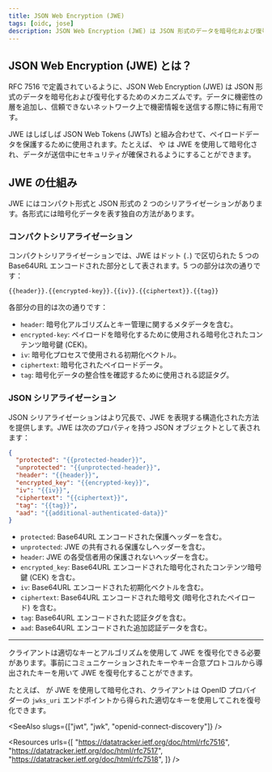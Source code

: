 ```yaml
---
title: JSON Web Encryption (JWE)
tags: [oidc, jose]
description: JSON Web Encryption (JWE) は JSON 形式のデータを暗号化および復号化する標準的な方法です。これは、JSON Web Tokens (JWTs) 内の機密情報を保護するためによく使用されます。
---
```


## JSON Web Encryption (JWE) とは？

RFC 7516 で定義されているように、JSON Web Encryption (JWE) は JSON 形式のデータを暗号化および復号化するためのメカニズムです。データに機密性の層を追加し、信頼できないネットワーク上で機密情報を送信する際に特に有用です。

JWE はしばしば <Ref slug="jwt">JSON Web Tokens (JWTs)</Ref> と組み合わせて、ペイロードデータを保護するために使用されます。たとえば、<Ref slug="id-token" /> や <Ref slug="access-token" /> は JWE を使用して暗号化され、データが送信中にセキュリティが確保されるようにすることができます。

## JWE の仕組み

JWE にはコンパクト形式と JSON 形式の 2 つのシリアライゼーションがあります。各形式には暗号化データを表す独自の方法があります。

### コンパクトシリアライゼーション

コンパクトシリアライゼーションでは、JWE はドット (`.`) で区切られた 5 つの Base64URL エンコードされた部分として表されます。5 つの部分は次の通りです：

```
{{header}}.{{encrypted-key}}.{{iv}}.{{ciphertext}}.{{tag}}
```

各部分の目的は次の通りです：

- `header`: 暗号化アルゴリズムとキー管理に関するメタデータを含む。
- `encrypted-key`: ペイロードを暗号化するために使用される暗号化されたコンテンツ暗号鍵 (CEK)。
- `iv`: 暗号化プロセスで使用される初期化ベクトル。
- `ciphertext`: 暗号化されたペイロードデータ。
- `tag`: 暗号化データの整合性を確認するために使用される認証タグ。

### JSON シリアライゼーション

JSON シリアライゼーションはより冗長で、JWE を表現する構造化された方法を提供します。JWE は次のプロパティを持つ JSON オブジェクトとして表されます：

```json
{
  "protected": "{{protected-header}}",
  "unprotected": "{{unprotected-header}}",
  "header": "{{header}}",
  "encrypted_key": "{{encrypted-key}}",
  "iv": "{{iv}}",
  "ciphertext": "{{ciphertext}}",
  "tag": "{{tag}}",
  "aad": "{{additional-authenticated-data}}"
}
```

- `protected`: Base64URL エンコードされた保護ヘッダーを含む。
- `unprotected`: JWE の共有される保護なしヘッダーを含む。
- `header`: JWE の各受信者用の保護されないヘッダーを含む。
- `encrypted_key`: Base64URL エンコードされた暗号化されたコンテンツ暗号鍵 (CEK) を含む。
- `iv`: Base64URL エンコードされた初期化ベクトルを含む。
- `ciphertext`: Base64URL エンコードされた暗号文 (暗号化されたペイロード) を含む。
- `tag`: Base64URL エンコードされた認証タグを含む。
- `aad`: Base64URL エンコードされた追加認証データを含む。

---

クライアントは適切なキーとアルゴリズムを使用して JWE を復号化できる必要があります。事前にコミュニケーションされたキーやキー合意プロトコルから導出されたキーを用いて JWE を復号化することができます。

たとえば、<Ref slug="id-token" /> が JWE を使用して暗号化され、クライアントは OpenID プロバイダーの `jwks_uri` エンドポイントから得られた適切なキーを使用してこれを復号化できます。

<SeeAlso slugs={["jwt", "jwk", "openid-connect-discovery"]} />

<Resources
  urls={[
    "https://datatracker.ietf.org/doc/html/rfc7516",
    "https://datatracker.ietf.org/doc/html/rfc7517",
    "https://datatracker.ietf.org/doc/html/rfc7518",
  ]}
/>